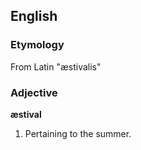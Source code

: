 ==English==
===Etymology===
From Latin "æstivalis"

===Adjective===
'''æstival'''
# Pertaining to the summer.
